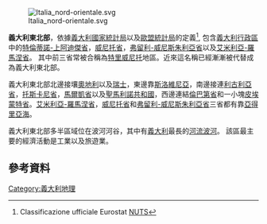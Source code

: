 [[File:Italia_nord-orientale.svg|thumb]]

'''義大利東北部'''，依據[[義大利國家統計局|義大利國家統計局]]以及[[歐盟統計局|歐盟統計局]]的定義<ref>Classificazione ufficiale Eurostat [[NUTS|NUTS]]</ref>, 包含[[義大利行政區劃|義大利行政區]]中的[[特倫蒂諾-上阿迪傑|特倫蒂諾-上阿迪傑省]]，[[威尼托|威尼托省]]，[[弗留利-威尼斯朱利亞|弗留利-威尼斯朱利亞省]]以及[[艾米利亞-羅馬涅|艾米利亞-羅馬涅省]]。 其中前三省常被合稱為[[特里威尼托|特里威尼托]]地區。近來這名稱已經漸漸被代替成為義大利東北部。

義大利東北部北邊接壤[[奧地利|奧地利]]以及[[瑞士|瑞士]]，東邊靠[[斯洛維尼亞|斯洛維尼亞]]，南邊接連[[利古利亞|利古利亞省]]，[[托斯卡納|托斯卡尼省]]，[[馬爾凱|馬爾凱省]]以及[[聖馬利諾|聖馬利諾共和國]]，西邊連結[[倫巴第|倫巴第省]]和一小塊[[皮埃蒙特|皮埃蒙特省]]。[[艾米利亞-羅馬涅|艾米利亞-羅馬涅省]]，[[威尼托|威尼托省]]和[[弗留利-威尼斯朱利亞|弗留利-威尼斯朱利亞省]]三省都有靠[[亞得里亞海|亞得里亞海]]。

義大利東北部多半區域位在波河河谷，其中有[[義大利|義大利]]最長的[[河流|河流]][[波河|波河]]。 該區最主要的經濟活動是工業以及旅遊業。

== 參考資料 ==
{{Wikivoyage|東北義大利}}
<references/>

[[Category:義大利地理|Category:義大利地理]]